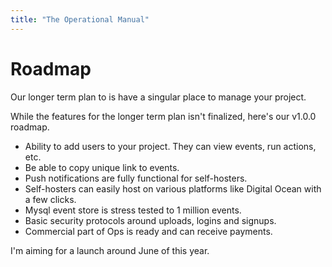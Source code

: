 ```yaml
---
title: "The Operational Manual"
---
```


# Roadmap

Our longer term plan to is have a singular place to manage your project.

While the features for the longer term plan isn't finalized, here's our v1.0.0 roadmap.

- Ability to add users to your project. They can view events, run actions, etc.
- Be able to copy unique link to events.
- Push notifications are fully functional for self-hosters.
- Self-hosters can easily host on various platforms like Digital Ocean with a few clicks.
- Mysql event store is stress tested to 1 million events.
- Basic security protocols around uploads, logins and signups.
- Commercial part of Ops is ready and can receive payments. 

I'm aiming for a launch around June of this year.
